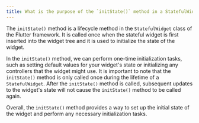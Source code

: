 ```yaml
---
title: What is the purpose of the `initState()` method in a StatefulWidget?
---
```


The `initState()` method is a lifecycle method in the `StatefulWidget` class of the Flutter framework. It is called once when the stateful widget is first inserted into the widget tree and it is used to initialize the state of the widget.

In the `initState()` method, we can perform one-time initialization tasks, such as setting default values for your widget's state or initializing any controllers that the widget might use. It is important to note that the `initState()` method is only called once during the lifetime of a `StatefulWidget`. After the `initState()` method is called, subsequent updates to the widget's state will not cause the `initState()` method to be called again.

Overall, the `initState()` method provides a way to set up the initial state of the widget and perform any necessary initialization tasks.
